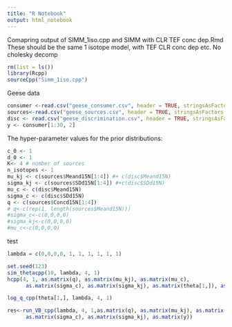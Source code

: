 ```yaml
---
title: "R Notebook"
output: html_notebook
---
```

Comapring output of SIMM_1iso.cpp and SIMM with CLR TEF conc dep.Rmd
These should be the same
1 isotope model, with TEF CLR conc dep etc.
No cholesky decomp

```r
rm(list = ls())
library(Rcpp)
sourceCpp("Simm_1iso.cpp")
```


Geese data
```r

consumer <-read.csv("geese_consumer.csv", header = TRUE, stringsAsFactors = FALSE)
sources<-read.csv("geese_sources.csv", header = TRUE, stringsAsFactors = FALSE)[1:4,]
disc <- read.csv("geese_discrimination.csv", header = TRUE, stringsAsFactors = FALSE)
y <- consumer[1:30, 2]
```



The hyper-parameter values for the prior distributions:
```r
c_0 <- 1
d_0 <- 1
K<- 4 # number of sources
n_isotopes <- 1
mu_kj <- c(sources$Meand15N[1:4]) #+ c(disc$Meand15N)
sigma_kj <- c(sources$SDd15N[1:4]) #+c(disc$SDd15N)
mu_c <- c(disc$Meand15N)
sigma_c <- c(disc$SDd15N)
q <- c(sources$Concd15N[1:4])
# q<-c(rep(1, length(sources$Meand15N)))
#sigma_c<-c(0,0,0,0)
#sigma_kj<-c(0,0,0,0)
#mu_c<-c(0,0,0,0)
```

test
```r
lambda = c(0,0,0,0, 1, 1, 1, 1, 1, 1)

set.seed(123)
sim_thetacpp(10, lambda, 4, 1)
hcpp(4, 1, as.matrix(q), as.matrix(mu_kj), as.matrix(mu_c), 
      as.matrix(sigma_c), as.matrix(sigma_kj), as.matrix(theta[1,]), as.matrix(y))

log_q_cpp(theta[1,], lambda, 4, 1)

res<-run_VB_cpp(lambda, 4, 1,as.matrix(q), as.matrix(mu_kj), as.matrix(mu_c), 
      as.matrix(sigma_c), as.matrix(sigma_kj), as.matrix(y))
```







